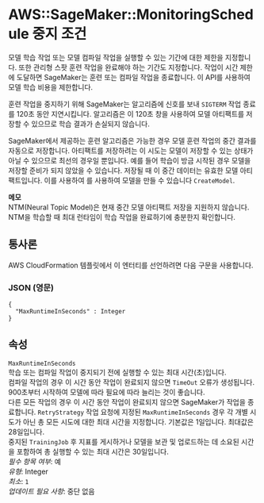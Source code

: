 # AWS::SageMaker::MonitoringSchedule 중지 조건

모델 학습 작업 또는 모델 컴파일 작업을 실행할 수 있는 기간에 대한 제한을 지정합니다. 또한 관리형 스팟 훈련 작업을 완료해야 하는 기간도 지정합니다. 작업이 시간 제한에 도달하면 SageMaker는 훈련 또는 컴파일 작업을 종료합니다. 이 API를 사용하여 모델 학습 비용을 제한합니다.

훈련 작업을 중지하기 위해 SageMaker는 알고리즘에 신호를 보내 `SIGTERM` 작업 종료를 120초 동안 지연시킵니다. 알고리즘은 이 120초 창을 사용하여 모델 아티팩트를 저장할 수 있으므로 학습 결과가 손실되지 않습니다.

SageMaker에서 제공하는 훈련 알고리즘은 가능한 경우 모델 훈련 작업의 중간 결과를 자동으로 저장합니다. 아티팩트를 저장하려는 이 시도는 모델이 저장할 수 있는 상태가 아닐 수 있으므로 최선의 경우일 뿐입니다. 예를 들어 학습이 방금 시작된 경우 모델을 저장할 준비가 되지 않았을 수 있습니다. 저장될 때 이 중간 데이터는 유효한 모델 아티팩트입니다. 이를 사용하여 를 사용하여 모델을 만들 수 있습니다 `CreateModel`.

**메모**  
NTM(Neural Topic Model)은 현재 중간 모델 아티팩트 저장을 지원하지 않습니다. NTM을 학습할 때 최대 런타임이 학습 작업을 완료하기에 충분한지 확인합니다.

## 통사론

AWS CloudFormation 템플릿에서 이 엔터티를 선언하려면 다음 구문을 사용합니다.

### JSON (영문)

```
{
  "MaxRuntimeInSeconds" : Integer
}
```

## 속성

`MaxRuntimeInSeconds`  
학습 또는 컴파일 작업이 중지되기 전에 실행할 수 있는 최대 시간(초)입니다.  
컴파일 작업의 경우 이 시간 동안 작업이 완료되지 않으면 `TimeOut` 오류가 생성됩니다. 900초부터 시작하여 모델에 따라 필요에 따라 늘리는 것이 좋습니다.  
다른 모든 작업의 경우 이 시간 동안 작업이 완료되지 않으면 SageMaker가 작업을 종료합니다. `RetryStrategy` 작업 요청에 지정된 `MaxRuntimeInSeconds` 경우 각 개별 시도가 아닌 총 모든 시도에 대한 최대 시간을 지정합니다. 기본값은 1일입니다. 최대값은 28일입니다.  
중지된 `TrainingJob` 후 지표를 게시하거나 모델을 보관 및 업로드하는 데 소요된 시간을 포함하여 총 실행할 수 있는 최대 시간은 30일입니다.  
_필수 항목 여부_: 예  
_유형_: Integer  
_최소_: `1`  
_업데이트 필요 사항_: 중단 없음

